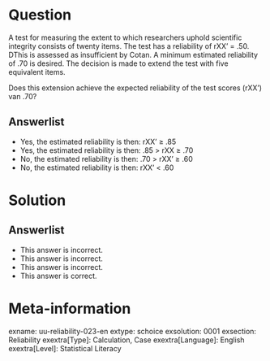 Question
========
  
A test for measuring the extent to which researchers uphold scientific integrity consists of twenty items. The test has a reliability of rXX’ = .50. DThis is assessed as insufficient by Cotan. A minimum estimated reliability of .70 is desired. The decision is made to extend the test with five equivalent items.

Does this extension achieve the expected reliability of the test scores (rXX’) van .70?

  
Answerlist
----------
* Yes, the estimated reliability is then:  rXX’  ≥ .85
* Yes, the estimated reliability is then: .85  > rXX ≥  .70
* No, the estimated reliability is then: .70  > rXX’   ≥  .60
* No, the estimated reliability is then: rXX’  <  .60

Solution
========

Answerlist
----------
* This answer is incorrect.
* This answer is incorrect.
* This answer is incorrect.
* This answer is correct.



Meta-information
================
exname: uu-reliability-023-en
extype: schoice
exsolution: 0001
exsection: Reliability
exextra[Type]: Calculation, Case
exextra[Language]: English
exextra[Level]: Statistical Literacy
